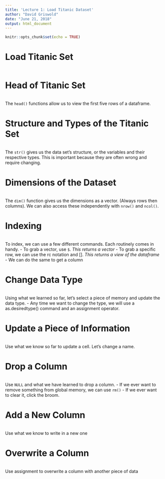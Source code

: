 ```yaml
---
title: 'Lecture 1: Load Titanic Dataset'
author: "David Griswold"
date: "June 21, 2018"
output: html_document
---
```


```r
knitr::opts_chunk$set(echo = TRUE)
```

# Load Titanic Set
```r

```

# Head of Titanic Set
```r

```
The `head()` functions allow us to view the first five rows of a dataframe.

# Structure and Types of the Titanic Set
```r

```
The `str()` gives us the data set's structure, or the variables and their respective types. This is important because they are often wrong and require changing.

# Dimensions of the Dataset
```r

```
The `dim()` function gives us the dimensions as a vector. (Always rows then columns). We can also access these independently with `nrow()` and `ncol()`.

# Indexing
```r

```
To index, we can use a few different commands. Each routinely comes in handy. 
- To grab a vector, use `$`. *This returns a vector*
- To grab a specific row, we can use the rc notation and []. *This returns a view of the dataframe*
- We can do the same to get a column

# Change Data Type
```r

```
Using what we learned so far, let's select a piece of memory and update the data type. 
- Any time we want to change the type, we will use a as.desiredtype() command and an assignment operator.

# Update a Piece of Information
```r

```
Use what we know so far to update a cell. Let's change a name.

# Drop a Column
```r

```
Use `NULL` and what we have learned to drop a column.
- If we ever want to remove something from global memory, we can use `rm()`
- If we ever want to clear it, click the broom. 

# Add a New Column
```r

```
Use what we know to write in a new one

# Overwrite a Column
```r

```
Use assignment to overwrite a column with another piece of data

